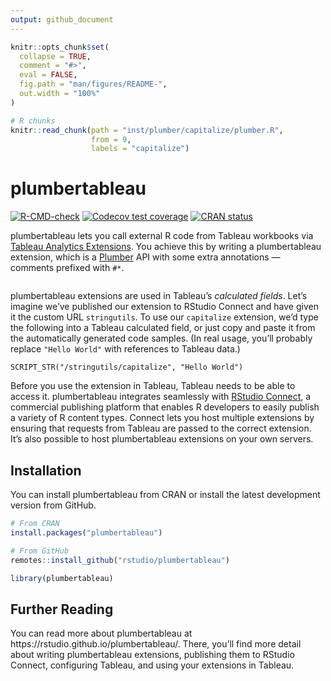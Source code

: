```yaml
---
output: github_document
---
```


<!-- README.md is generated from README.Rmd. Please edit that file -->

```r
knitr::opts_chunk$set(
  collapse = TRUE,
  comment = "#>",
  eval = FALSE,
  fig.path = "man/figures/README-",
  out.width = "100%"
)

# R chunks
knitr::read_chunk(path = "inst/plumber/capitalize/plumber.R",
                  from = 9,
                  labels = "capitalize")
```

# plumbertableau

<!-- badges: start -->
[![R-CMD-check](https://github.com/rstudio/plumbertableau/workflows/R-CMD-check/badge.svg)](https://github.com/rstudio/plumbertableau/actions)
[![Codecov test coverage](https://codecov.io/gh/rstudio/plumbertableau/branch/main/graph/badge.svg)](https://codecov.io/gh/rstudio/plumbertableau?branch=main)
[![CRAN status](https://www.r-pkg.org/badges/version/plumbertableau)](https://CRAN.R-project.org/package=plumbertableau)
<!-- badges: end -->

plumbertableau lets you call external R code from Tableau workbooks via [Tableau Analytics Extensions](https://tableau.github.io/analytics-extensions-api/). You achieve this by writing a plumbertableau extension, which is a [Plumber](https://www.rplumber.io/) API with some extra annotations — comments prefixed with `#*`.

```r
```

plumbertableau extensions are used in Tableau's *calculated fields*. Let's imagine we've published our extension to RStudio Connect and have given it the custom URL `stringutils`. To use our `capitalize` extension, we'd type the following into a Tableau calculated field, or just copy and paste it from the automatically generated code samples. (In real usage, you'll probably replace `"Hello World"` with references to Tableau data.)

```
SCRIPT_STR("/stringutils/capitalize", "Hello World")
```

Before you use the extension in Tableau, Tableau needs to be able to access it. plumbertableau integrates seamlessly with [RStudio Connect](https://www.rstudio.com/products/connect/), a commercial publishing platform that enables R developers to easily publish a variety of R content types. Connect lets you host multiple extensions by ensuring that requests from Tableau are passed to the correct extension. It's also possible to host plumbertableau extensions on your own servers.

## Installation
You can install plumbertableau from CRAN or install the latest development version from GitHub.

```r
# From CRAN
install.packages("plumbertableau")

# From GitHub
remotes::install_github("rstudio/plumbertableau")

library(plumbertableau)
```

## Further Reading

You can read more about plumbertableau at https://rstudio.github.io/plumbertableau/. There, you'll find more detail about writing plumbertableau extensions, publishing them to RStudio Connect, configuring Tableau, and using your extensions in Tableau.
